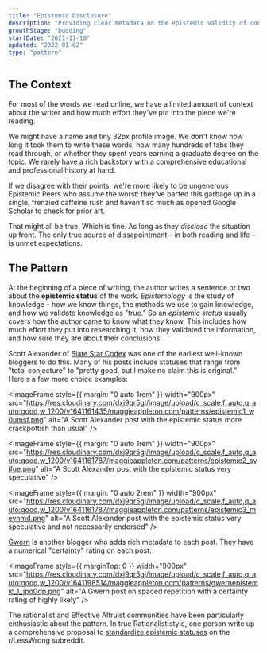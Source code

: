 ```yaml
---
title: "Epistemic Disclosure"
description: "Providing clear metadata on the epistemic validity of content"
growthStage: "budding"
startDate: "2021-11-10"
updated: "2022-01-02"
type: "pattern"
---
```


<h2 className="micro">The Context</h2>

For most of the words we read online, we have a limited amount of context about the writer and how much effort they've put into the piece we're reading.

We might have a name and tiny 32px profile image. We don't know how long it took them to write these words, how many hundreds of tabs they read through, or whether they spent years earning a graduate degree on the topic. We rarely have a rich backstory with a comprehensive educational and professional history at hand.

If we disagree with their points, we're more likely to be ungenerous Epistemic Peers who assume the worst: they've barfed this garbage up in a single, frenzied caffeine rush and haven't so much as opened Google Scholar to check for prior art.

That might all be true. Which is fine. As long as they _disclose_ the situation up front. The only true source of dissapointment – in both reading and life – is unmet expectations.

<Spacer size="small" />

<h2 className="micro">The Pattern</h2>

At the beginning of a piece of writing, the author writes a sentence or two about the **epistemic status** of the work. _Epistemology_ is the study of knowledge – how we know things, the methods we use to gain knowledge, and how we validate knowledge as "true.” So an _epistemic status_ usually covers how the author came to know what they know. This includes how much effort they put into researching it, how they validated the information, and how sure they are about their conclusions.

Scott Alexander of [Slate Star Codex](https://slatestarcodex.com/) was one of the earliest well-known bloggers to do this. Many of his posts include statuses that range from "total conjecture” to "pretty good, but I make no claim this is original.” Here's a few more choice examples:

<ImageFrame
  style={{ margin: "0 auto 1rem" }}
  width="900px"
  src="https://res.cloudinary.com/dxj9qr5gj/image/upload/c_scale,f_auto,q_auto:good,w_1200/v1641161435/maggieappleton.com/patterns/epistemic1_w0umsf.png"
  alt="A Scott Alexander post with the epistemic status more crackpottish than usual"
/>

<ImageFrame
  style={{ margin: "0 auto 1rem" }}
  width="900px"
  src="https://res.cloudinary.com/dxj9qr5gj/image/upload/c_scale,f_auto,q_auto:good,w_1200/v1641161787/maggieappleton.com/patterns/epistemic2_syifue.png"
  alt="A Scott Alexander post with the epistemic status very speculative"
/>

<ImageFrame
  style={{ margin: "0 auto 2rem" }}
  width="900px"
  src="https://res.cloudinary.com/dxj9qr5gj/image/upload/c_scale,f_auto,q_auto:good,w_1200/v1641161787/maggieappleton.com/patterns/epistemic3_meynmd.png"
  alt="A Scott Alexander post with the epistemic status very speculative and not necessarily endorsed"
/>

[Gwern](https://www.gwern.net/) is another blogger who adds rich metadata to each post. They have a numerical "certainty" rating on each post:

<ImageFrame
  style={{ marginTop: 0 }}
  width="900px"
  src="https://res.cloudinary.com/dxj9qr5gj/image/upload/c_scale,f_auto,q_auto:good,w_1200/v1641198514/maggieappleton.com/patterns/gwernepistemic_1_jpo0dp.png"
  alt="A Gwern post on spaced repetition with a certainty rating of highly likely"
/>

The rationalist and Effective Altruist communities have been particularly enthusiastic about the pattern. In true Rationalist style, one person write up a comprehensive proposal to [standardize epistemic statuses](https://www.reddit.com/r/LessWrong/comments/eesr4y/a_proposal_for_standardizing_epistemic_status/) on the r/LessWrong subreddit.

<References>
  <ReferencesLink
    title="Epistemic Effort on LessWrong"
    href="https://www.lesswrong.com/posts/oDy27zfRf8uAbJR6M/epistemic-effort"
    author="Raemon"
  />
  <ReferencesLink
    title="Epistemic Statuses are Lazy and that is a Good Thing"
    href="https://devonzuegel.com/post/epistemic-statuses-are-lazy-and-that-is-a-good-thing"
    author="Devon Zuegal"
  />
</References>
